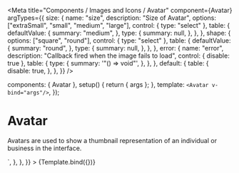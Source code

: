 
<Meta
  title="Components / Images and Icons / Avatar"
  component={Avatar}
  argTypes={{
    size: {
      name: "size",
      description: "Size of Avatar",
      options: ["extraSmall", "small", "medium", "large"],
      control: { type: "select" },
      table: {
        defaultValue: {
          summary: "medium",
        },
        type: {
          summary: null,
        },
      },
    },
    shape: {
      options: ["square", "round"],
      control: { type: "select" },
      table: {
        defaultValue: {
          summary: "round",
        },
        type: {
          summary: null,
        },
      },
    },
    error: {
      name: "error",
      description: "Callback fired when the image fails to load",
      control: { disable: true },
      table: {
        type: {
          summary: '"() => void"',
        },
      },
    },
    default: {
      table: {
        disable: true,
      },
    },
  }}
/>

  components: { Avatar },
  setup() {
    return { args };
  },
  template: `<Avatar v-bind="args"/>`,
});

# Avatar

Avatars are used to show a thumbnail representation of an individual or business in the interface.

<Canvas>
  <Story
    name="Avatar"
    height="60px"
    parameters={{
      docs: {
        source: {
          code: dedent`
            <Avatar v-bind="props"/>
          `,
        },
      },
    }}
  >
    {Template.bind({})}
  </Story>
</Canvas>

<ArgsTable story="Avatar" />
